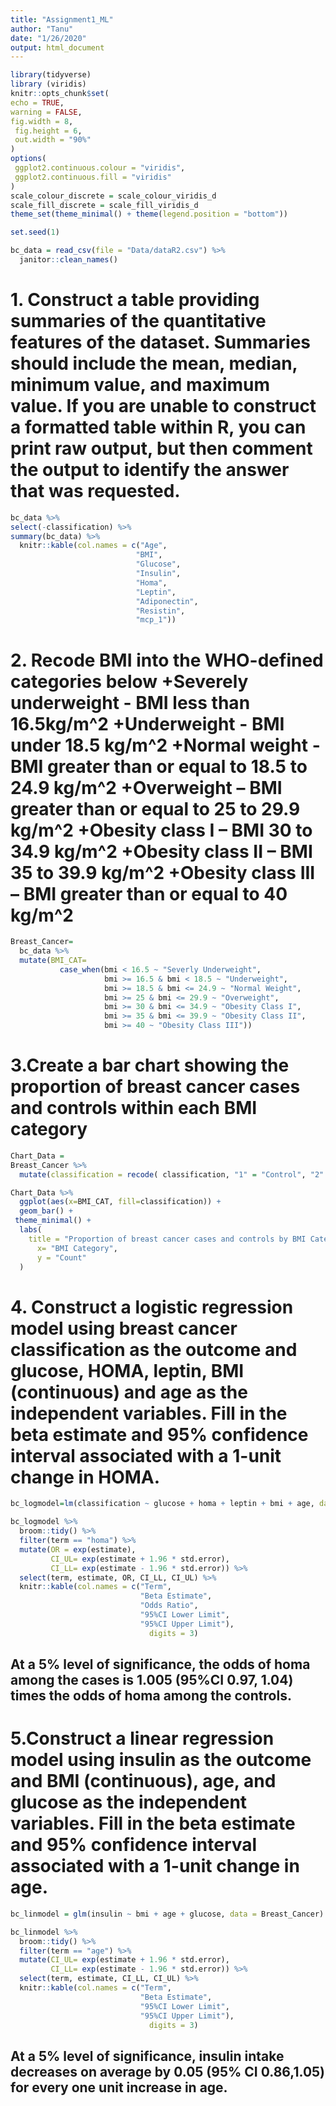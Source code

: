 ```yaml
---
title: "Assignment1_ML"
author: "Tanu"
date: "1/26/2020"
output: html_document
---
```


```r
library(tidyverse)
library (viridis)
knitr::opts_chunk$set(
echo = TRUE,
warning = FALSE,
fig.width = 8, 
 fig.height = 6,
 out.width = "90%"
)
options(
 ggplot2.continuous.colour = "viridis",
 ggplot2.continuous.fill = "viridis"
)
scale_colour_discrete = scale_colour_viridis_d
scale_fill_discrete = scale_fill_viridis_d
theme_set(theme_minimal() + theme(legend.position = "bottom"))

set.seed(1)

```

```r
bc_data = read_csv(file = "Data/dataR2.csv") %>% 
  janitor::clean_names()
```
# 1. Construct a table providing summaries of the quantitative features of the dataset. Summaries should include the mean, median, minimum value, and maximum value. If you are unable to construct a formatted table within R, you can print raw output, but then comment the output to identify the answer that was requested.

```r
bc_data %>% 
select(-classification) %>%   
summary(bc_data) %>% 
  knitr::kable(col.names = c("Age",
                            "BMI",
                            "Glucose",
                            "Insulin",
                            "Homa",
                            "Leptin",
                            "Adiponectin",
                            "Resistin",
                            "mcp_1"))
```
# 2. Recode BMI into the WHO-defined categories below +Severely underweight - BMI less than 16.5kg/m^2 +Underweight - BMI under 18.5 kg/m^2 +Normal weight - BMI greater than or equal to 18.5 to 24.9 kg/m^2 +Overweight – BMI greater than or equal to 25 to 29.9 kg/m^2 +Obesity class I – BMI 30 to 34.9 kg/m^2 +Obesity class II – BMI 35 to 39.9 kg/m^2 +Obesity class III – BMI greater than or equal to 40 kg/m^2

```r
Breast_Cancer=
  bc_data %>% 
  mutate(BMI_CAT=
           case_when(bmi < 16.5 ~ "Severly Underweight",
                     bmi >= 16.5 & bmi < 18.5 ~ "Underweight",
                     bmi >= 18.5 & bmi <= 24.9 ~ "Normal Weight",
                     bmi >= 25 & bmi <= 29.9 ~ "Overweight",
                     bmi >= 30 & bmi <= 34.9 ~ "Obesity Class I",
                     bmi >= 35 & bmi <= 39.9 ~ "Obesity Class II",
                     bmi >= 40 ~ "Obesity Class III"))
```
# 3.Create a bar chart showing the proportion of breast cancer cases and controls within each BMI category
```r
Chart_Data =
Breast_Cancer %>% 
  mutate(classification = recode( classification, "1" = "Control", "2" = "Case"))
```

```r
Chart_Data %>% 
  ggplot(aes(x=BMI_CAT, fill=classification)) +
  geom_bar() + 
 theme_minimal() +
  labs(
    title = "Proportion of breast cancer cases and controls by BMI Category" ,
      x= "BMI Category",
      y = "Count"
  ) 
```
# 4. Construct a logistic regression model using breast cancer classification as the outcome and glucose, HOMA, leptin, BMI (continuous) and age as the independent variables. Fill in the beta estimate and 95% confidence interval associated with a 1-unit change in HOMA.
```r
bc_logmodel=lm(classification ~ glucose + homa + leptin + bmi + age, data = Breast_Cancer, family = binomial())

bc_logmodel %>% 
  broom::tidy() %>% 
  filter(term == "homa") %>%
  mutate(OR = exp(estimate),
         CI_UL= exp(estimate + 1.96 * std.error),
         CI_LL= exp(estimate - 1.96 * std.error)) %>%
  select(term, estimate, OR, CI_LL, CI_UL) %>% 
  knitr::kable(col.names = c("Term",
                             "Beta Estimate",
                             "Odds Ratio",
                             "95%CI Lower Limit",
                             "95%CI Upper Limit"),
                               digits = 3)
```
## At a 5% level of significance, the odds of homa among the cases is 1.005 (95%CI 0.97, 1.04) times the odds of homa among the controls. 

# 5.Construct a linear regression model using insulin as the outcome and BMI (continuous), age, and glucose as the independent variables. Fill in the beta estimate and 95% confidence interval associated with a 1-unit change in age.
```r
bc_linmodel = glm(insulin ~ bmi + age + glucose, data = Breast_Cancer)

bc_linmodel %>% 
  broom::tidy() %>% 
  filter(term == "age") %>%
  mutate(CI_UL= exp(estimate + 1.96 * std.error),
         CI_LL= exp(estimate - 1.96 * std.error)) %>%
  select(term, estimate, CI_LL, CI_UL) %>% 
  knitr::kable(col.names = c("Term",
                             "Beta Estimate",
                             "95%CI Lower Limit",
                             "95%CI Upper Limit"),
                               digits = 3)        
```
## At a 5% level of significance, insulin intake decreases on average by 0.05 (95% CI 0.86,1.05) for every one unit increase in age. 
